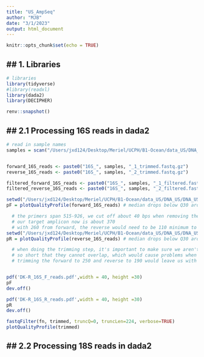 ```yaml
---
title: "US_AmpSeq"
author: "MJB"
date: "3/1/2023"
output: html_document
---
```


```r
knitr::opts_chunk$set(echo = TRUE)
```

## 1. Libraries
--------------------------------------------------------------------------------------------------------------------
```r
# libraries
library(tidyverse)
#library(readxl)
library(dada2)
library(DECIPHER)

renv::snapshot()

```

## 2.1 Processing 16S reads in dada2
--------------------------------------------------------------------------------------------------------------------
```r
# read in sample names
samples = scan("/Users/jxd124/Desktop/Meriel/UCPH/B1-Ocean/data_US/DNA_US/DNA_US_AmpliconSequencing/04_FILTERED/samples-16S.txt", what="character")


forward_16S_reads <- paste0("16S_", samples, "_1_trimmed.fastq.gz")
reverse_16S_reads <- paste0("16S_", samples, "_2_trimmed.fastq.gz")

filtered_forward_16S_reads <- paste0("16S_", samples, "_1_filtered.fastq.gz")
filtered_reverse_16S_reads <- paste0("16S_", samples, "_2_filtered.fastq.gz")

setwd("/Users/jxd124/Desktop/Meriel/UCPH/B1-Ocean/data_US/DNA_US/DNA_US_AmpliconSequencing/04_FILTERED")
pF = plotQualityProfile(forward_16S_reads) # median drops below Q30 around 260

  # the primers span 515-926, we cut off about 40 bps when removing the primers, so
  # our target amplicon now is about 370
  # with 260 from forward, the reverse would need to be 110 minimum to reach
setwd("/Users/jxd124/Desktop/Meriel/UCPH/B1-Ocean/data_US/DNA_US/DNA_US_AmpliconSequencing/04_FILTERED")
pR = plotQualityProfile(reverse_16S_reads) # median drops below Q30 around 200

  # when doing the trimming step, it's important to make sure we aren't trimming them
  # so short that they cannot overlap, which would cause problems when we try to merge later
  # trimming the forward to 250 and reverse to 190 would leave us with around 70 bps overlap


pdf('DK-R_16S_F_reads.pdf',width = 40, height =30)
pF
dev.off()

pdf('DK-R_16S_R_reads.pdf',width = 40, height =30)
pR
dev.off()

fastqFilter(fn, trimmed, truncQ=0, truncLen=224, verbose=TRUE)
plotQualityProfile(trimmed)


```

## 2.2 Processing 18S reads in dada2
--------------------------------------------------------------------------------------------------------------------
```r


```

